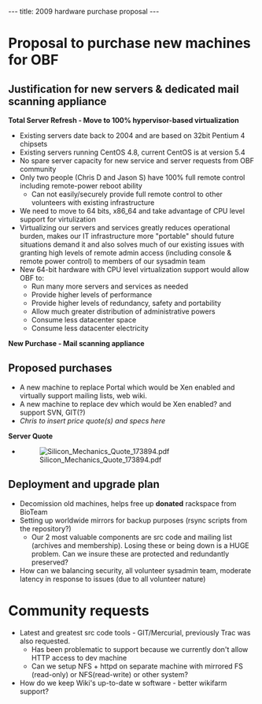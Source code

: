 ---
title: 2009 hardware purchase proposal
---

=Proposal to purchase new machines for OBF=
==Justification for new servers & dedicated mail scanning appliance==
'''Total Server Refresh - Move to 100% hypervisor-based virtualization'''
* Existing servers date back to 2004 and are based on 32bit Pentium 4 chipsets
* Existing servers running CentOS 4.8, current CentOS is at version 5.4
* No spare server capacity for new service and server requests from OBF community
* Only two people (Chris D and Jason S) have 100% full remote control including remote-power reboot ability
** Can not easily/securely provide full remote control to other volunteers with existing infrastructure
* We need to move to 64 bits, x86_64 and take advantage of CPU level support for virtulization
* Virtualizing our servers and services greatly reduces operational burden, makes our IT infrastructure more "portable" should future situations demand it and also solves much of our existing issues with granting high levels of remote admin access (including console & remote power control) to members of our sysadmin team
* New 64-bit hardware with CPU level virtualization support would allow OBF to:
** Run many more servers and services as needed
** Provide higher levels of performance
** Provide higher levels of redundancy, safety and portability
** Allow much greater distribution of administrative powers
** Consume less datacenter space
** Consume less datacenter electricity

'''New Purchase - Mail scanning appliance'''

==Proposed purchases==
* A new machine to replace Portal which would be Xen enabled and virtually support mailing lists, web wiki.
* A new machine to replace dev which would be Xen enabled? and support SVN, GIT(?)
* ''Chris to insert price quote(s) and specs here''

''' Server Quote'''
* [[File:Silicon_Mechanics_Quote_173894.pdf‎]]

==Deployment and upgrade plan==
* Decomission old machines, helps free up '''donated''' rackspace from BioTeam
* Setting up worldwide mirrors for backup purposes (rsync scripts from the repository?)
** Our 2 most valuable components are src code and mailing list (archives and membership).  Losing these or being down is a HUGE problem.  Can we insure these are protected and redundantly preserved?
* How can we balancing security, all volunteer sysadmin team, moderate latency in response to issues (due to all volunteer nature)

=Community requests=
* Latest and greatest src code tools -  GIT/Mercurial, previously Trac was also requested.
** Has been problematic to support because we currently don't allow HTTP access to dev machine
** Can we setup NFS + httpd on separate machine with mirrored FS (read-only) or NFS(read-write) or other system?
* How do we keep Wiki's up-to-date w software - better wikifarm support?